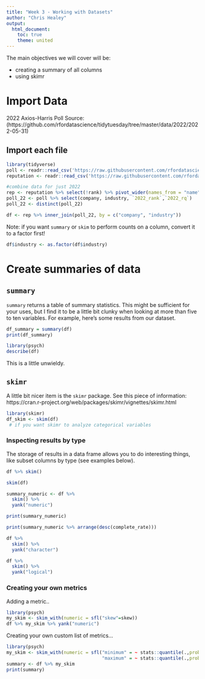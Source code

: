 ```yaml
---
title: "Week 3 - Working with Datasets"
author: "Chris Healey"
output:
  html_document:
    toc: true
    theme: united
---
```


The main objectives we will cover will be: 

- creating a summary of all columns
- using skimr
    
# Import Data
2022 Axios-Harris Poll
Source: (https://github.com/rfordatascience/tidytuesday/tree/master/data/2022/2022-05-31)

## Import each file

```r
library(tidyverse)
poll <- readr::read_csv('https://raw.githubusercontent.com/rfordatascience/tidytuesday/master/data/2022/2022-05-31/poll.csv')
reputation <- readr::read_csv('https://raw.githubusercontent.com/rfordatascience/tidytuesday/master/data/2022/2022-05-31/reputation.csv')
```


```r
#combine data for just 2022
rep <- reputation %>% select(!rank) %>% pivot_wider(names_from = "name", values_from = "score")
poll_22 <- poll %>% select(company, industry, `2022_rank`,`2022_rq`)
poll_22 <- distinct(poll_22)

df <- rep %>% inner_join(poll_22, by = c("company", "industry"))
```

Note: if you want `summary` or `skim` to perform counts on a column, convert it to a factor first!
```r
df$industry <- as.factor(df$industry) 
```


# Create summaries of data

## `summary`
`summary` returns a table of summary statistics.  This might be sufficient for your uses, but I find it to be a little bit clunky when looking at more than five to ten variables.  For example, here's some results from our dataset.
```r
df_summary = summary(df)
print(df_summary)

```
```r
library(psych)
describe(df)
```

This is a little unwieldy.

## `skimr`
A little bit nicer item is the `skimr` package.  See this piece of information: https://cran.r-project.org/web/packages/skimr/vignettes/skimr.html
```r
library(skimr)
df_skim <- skim(df)
 # if you want skimr to analyze categorical variables
```

### Inspecting results by type
The storage of results in a data frame allows you to do interesting things, like subset columns by type (see examples below).

```r
df %>% skim()
```

```r
skim(df)
```


```r
summary_numeric <- df %>%
  skim() %>%
  yank("numeric")

print(summary_numeric)

print(summary_numeric %>% arrange(desc(complete_rate)))
```



```r
df %>%
  skim() %>%
  yank("character")
```


```r
df %>%
  skim() %>%
  yank("logical")
```

### Creating your own metrics

Adding a metric..
```r
library(psych)
my_skim <- skim_with(numeric = sfl("skew"=skew))
df %>% my_skim %>% yank("numeric")
```
Creating your own custom list of metrics...
```r
library(psych)
my_skim <- skim_with(numeric = sfl("minimum" = ~ stats::quantile(.,probs = .0, na.rm = TRUE, names = FALSE, type = 1),
                                   "maximum" = ~ stats::quantile(.,probs = 1.0, na.rm = TRUE, names = FALSE, type = 1)),append=FALSE)
summary <- df %>% my_skim
print(summary)
```


